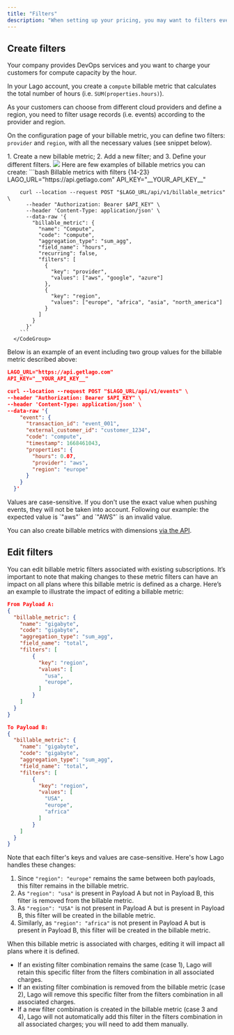 ```yaml
---
title: "Filters"
description: "When setting up your pricing, you may want to filters events according to their property. To do so, you can create filters for your billable metric."
---
```


## Create filters[](#create-filters "Direct link to heading")

Your company provides DevOps services and you want to charge your customers for compute capacity by the hour.

In your Lago account, you create a `compute` billable metric that calculates the total number of hours (i.e. `SUM(properties.hours)`).

As your customers can choose from different cloud providers and define a region, you need to filter usage records (i.e. events) according to the provider and region.

On the configuration page of your billable metric, you can define two filters: `provider` and `region`, with all the necessary values (see snippet below).

<Tabs>
  <Tab title="Dashboard">
    1. Create a new billable metric;
    2. Add a new filter; and
    3. Define your different filters.
  <Frame caption="How to add filters">
    <img src="/guide/billable-metrics/images/add-filters.gif"/>
  </Frame>

  </Tab>
  <Tab title="API">
      Here are few examples of billable metrics you can create:
      <CodeGroup>
        ```bash Billable metrics with filters {14-23}
        LAGO_URL="https://api.getlago.com"
        API_KEY="__YOUR_API_KEY__"

        curl --location --request POST "$LAGO_URL/api/v1/billable_metrics" \
          --header "Authorization: Bearer $API_KEY" \
          --header 'Content-Type: application/json' \
          --data-raw '{
            "billable_metric": {
              "name": "Compute",
              "code": "compute",
              "aggregation_type": "sum_agg",
              "field_name": "hours",
              "recurring": false,
              "filters": [
                {
                  "key": "provider",
                  "values": ["aws", "google", "azure"]
                },
                {
                  "key": "region",
                  "values": ["europe", "africa", "asia", "north_america"]
                }
              ]
            }
          }'
        ```
      </CodeGroup>

  </Tab>
</Tabs>

Below is an example of an event including two group values for the billable metric described above:

```json Event including a group value
LAGO_URL="https://api.getlago.com"
API_KEY="__YOUR_API_KEY__"

curl --location --request POST "$LAGO_URL/api/v1/events" \
--header "Authorization: Bearer $API_KEY" \
--header 'Content-Type: application/json' \
--data-raw '{
    "event": {
      "transaction_id": "event_001",
      "external_customer_id": "customer_1234",
      "code": "compute",
      "timestamp": 1668461043,
      "properties": {
        "hours": 0.07,
        "provider": "aws",
        "region": "europe"
      }
    }
  }'
```

<Warning>
  Values are case-sensitive. If you don't use the exact value when pushing
  events, they will not be taken into account. Following our example: the
  expected value is `"aws"` and `"AWS"` is an invalid value.
</Warning>

You can also create billable metrics with dimensions
[via the API](/api-reference/billable-metrics/create).

## Edit filters

You can edit billable metric filters associated with existing subscriptions. It’s important to note that making changes to these metric filters can have an impact on all plans where this billable metric is defined as a charge. Here’s an example to illustrate the impact of editing a billable metric:

```json
From Payload A:
{
  "billable_metric": {
    "name": "gigabyte",
    "code": "gigabyte",
    "aggregation_type": "sum_agg",
    "field_name": "total",
    "filters": [
	    {
	      "key": "region",
	      "values": [
	        "usa",
	        "europe",
	      ]
	    }
    ]
  }
}

To Payload B:
{
  "billable_metric": {
    "name": "gigabyte",
    "code": "gigabyte",
    "aggregation_type": "sum_agg",
    "field_name": "total",
    "filters": [
	    {
	      "key": "region",
	      "values": [
	        "USA",
	        "europe",
	        "africa"
	      ]
	    }
    ]
  }
}
```

Note that each filter's keys and values are case-sensitive. Here's how Lago handles these changes:

1. Since `"region": "europe"` remains the same between both payloads, this filter remains in the billable metric.
2. As `"region": "usa"` is present in Payload A but not in Payload B, this filter is removed from the billable metric.
3. As `"region": "USA"` is not present in Payload A but is present in Payload B, this filter will be created in the billable metric.
4. Similarly, as `"region": "africa"` is not present in Payload A but is present in Payload B, this filter will be created in the billable metric.

When this billable metric is associated with charges, editing it will impact all plans where it is defined.

- If an existing filter combination remains the same (case 1), Lago will retain this specific filter from the filters combination in all associated charges.
- If an existing filter combination is removed from the billable metric (case 2), Lago will remove this specific filter from the filters combination in all associated charges.
- If a new filter combination is created in the billable metric (case 3 and 4), Lago will not automatically add this filter in the filters combination in all associated charges; you will need to add them manually.
